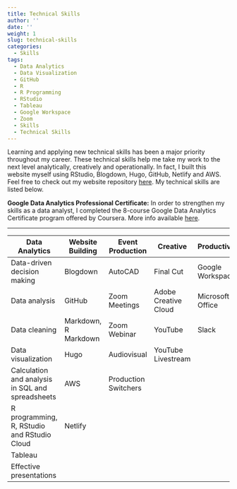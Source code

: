 ```yaml
---
title: Technical Skills
author: ''
date: ''
weight: 1
slug: technical-skills
categories:
  - Skills
tags:
  - Data Analytics
  - Data Visualization
  - GitHub
  - R
  - R Programming
  - RStudio
  - Tableau
  - Google Workspace
  - Zoom
  - Skills
  - Technical Skills
---
```


Learning and applying new technical skills has been a major priority throughout my career. These technical skills help me take my work to the next level analytically, creatively and operationally. In fact, I built this website myself using RStudio, Blogdown, Hugo, GitHub, Netlify and AWS. Feel free to check out my website repository <a href="https://github.com/joeypetosa/portfolio" target="_blank">here</a>. My technical skills are listed below.

**Google Data Analytics Professional Certificate:** In order to strengthen my skills as a data analyst, I completed the 8-course Google Data Analytics Certificate program offered by Coursera. More info available <a href="https://www.credly.com/badges/54f4df0c-3e42-4654-83d5-0e3912cc141d/public_url" target="_blank">here</a>.  

<div data-iframe-width="150" data-iframe-height="250" data-share-badge-id="54f4df0c-3e42-4654-83d5-0e3912cc141d" data-share-badge-host="https://www.credly.com"></div><script type="text/javascript" async src="//cdn.credly.com/assets/utilities/embed.js"></script>

---

| **Data Analytics**                              | **Website Building** | **Event Production** | **Creative**         | **Productivity** |
| ----------------------------------------------- | -------------------- | -------------------- | -------------------- | ---------------- |
| Data-driven decision making                     | Blogdown             | AutoCAD              | Final Cut            | Google Workspace |
| Data analysis                                   | GitHub               | Zoom Meetings        | Adobe Creative Cloud | Microsoft Office |
| Data cleaning                                   | Markdown, R Markdown | Zoom Webinar         | YouTube              | Slack            |
| Data visualization                              | Hugo                 | Audiovisual          | YouTube Livestream   |                  |
| Calculation and analysis in SQL and spreadsheets| AWS                  | Production Switchers |                      |                  |
| R programming, R, RStudio and RStudio Cloud     | Netlify              |                      |                      |                  |      
| Tableau                                         |                      |                      |                      |                  | 
| Effective presentations                         |                      |                      |                      |                  |

